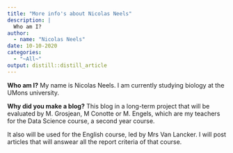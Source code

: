 ```yaml
---
title: "More info's about Nicolas Neels"
description: |
  Who am I?
author:
  - name: "Nicolas Neels" 
date: 10-10-2020
categories:
  - "~All~"
output: distill::distill_article
---
```



**Who am I?**
My name is Nicolas Neels. I am currently studying biology at the UMons university.

**Why did you make a blog?**
This blog in a long-term project that will be evaluated by M. Grosjean, M Conotte or M. Engels, which are my teachers for the Data Science course, a second year course.

It also will be used for the English course, led by Mrs Van Lancker. I will post articles that will answear all the report criteria of that course.
